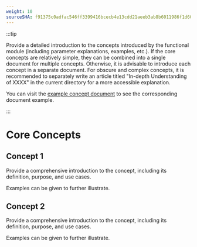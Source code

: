```yaml
---
weight: 10
sourceSHA: f91375c0adfac546ff3399416bcecb4e13cdd21aeeb3ab8b6011986f1d6001f0
---
```


:::tip

Provide a detailed introduction to the concepts introduced by the functional module (including parameter explanations, examples, etc.).
If the core concepts are relatively simple, they can be combined into a single document for multiple concepts. Otherwise, it is advisable to introduce each concept in a separate document.
For obscure and complex concepts, it is recommended to separately write an article titled "In-depth Understanding of XXXX" in the current directory for a more accessible explanation.

You can visit the [example concept document](https://product-doc-guide.alauda.cn/template/concept/core_example.html) to see the corresponding document example.

:::

# Core Concepts

## Concept 1

Provide a comprehensive introduction to the concept, including its definition, purpose, and use cases.

Examples can be given to further illustrate.

## Concept 2

Provide a comprehensive introduction to the concept, including its definition, purpose, and use cases.

Examples can be given to further illustrate.
